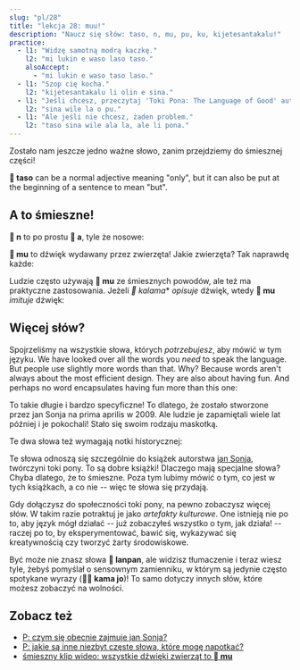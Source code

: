 ```yaml
---
slug: "pl/28"
title: "lekcja 28: muu!"
description: "Naucz się słów: taso, n, mu, pu, ku, kijetesantakalu!"
practice:
  - l1: "Widzę samotną modrą kaczkę."
    l2: "mi lukin e waso laso taso."
    alsoAccept:
      - "mi lukin e waso taso laso."
  - l1: "Szop cię kocha."
    l2: "kijetesantakalu li olin e sina."
  - l1: "Jeśli chcesz, przeczytaj 'Toki Pona: The Language of Good' autorstwa Sonii Lang."
    l2: "sina wile la o pu."
  - l1: "Ale jeśli nie chcesz, żaden problem."
    l2: "taso sina wile ala la, ale li pona."
---
```



Zostało nam jeszcze jedno ważne słowo, zanim przejdziemy do śmiesznej części!

<List>
  <Word sl="taso" m="ale, jedyny, tylko" />
</List>

**󱥨 taso** can be a normal adjective meaning "only", but it can also be put at the beginning of a sentence to mean "but".

<List>
  <Sentence sl="mi awen wan taso." m="Zostaję sam." />
  <Sentence sl="taso mi awen pilin pona." m="Ale podnoszę się na duchu." />
</List>

## A to śmieszne!

**󱦆 n** to po prostu **󱤀 a**, tyle że nosowe:

<List>
  <Word sl="n" m="hmm, mmm" />
  <Sentence sl="n... mi sona ala." m="hmm... Nie wiem." />
</List>

**󱤹 mu** to dźwięk wydawany przez zwierzęta! Jakie zwierzęta? Tak naprawdę każde:

<List>
  <Word sl="mu" m="muu, miau, hau, rżenie..." />
  <Sentence sl="soweli mute! mu mu mu mu mu mu." m="Sześć krów! <a target='_blank' href='https://www.youtube.com/watch?v=xxClPfZDn-E'>Muu muu muu muu muu muu</a>." />
</List>

Ludzie często używają **󱤹 mu** ze śmiesznych powodów, ale też ma praktyczne zastosowania. Jeżeli *󱤕 kalama** *opisuje* dźwięk, wtedy **󱤹 mu** *imituje* dźwięk:

<List>
  <Sentence sl="mi kute e kalama suli." m="Usłyszałem głośny odgłos." />
  <Sentence sl="mi kute e mu suli." m="Usłyszałem głośny huk." />
</List>

## Więcej słów?

Spojrzeliśmy na wszystkie słowa, których *potrzebujesz*, aby mówić w tym języku. 
We have looked over all the words you *need* to speak the language. But people use slightly more words than that. Why? Because words aren't always about the most efficient design. They are also about having fun. And perhaps no word encapsulates having fun more than this one:

<List>
  <Word sl="kijetesantakalu" m="szop pracz; zwierzę szopowate, np. kotofretka, czerwona panda, kinkażu" />
</List>

To takie długie i bardzo specyficzne! To dlatego, że zostało stworzone przez jan Sonja na prima aprilis w 2009. Ale ludzie je zapamiętali wiele lat później i je pokochali! Stało się swoim rodzaju maskotką.

Te dwa słowa też wymagają notki historycznej:

<List>
  <Word sl="pu" m="(wchodzić w interakcję z) <i>Toki Pona: The Language of Good (2014)</i>, autorstwa jan Sonja" />
  <Word sl="ku" m="(wchodzić w interakcję z) <i>Toki Pona Dictionary (2021)</i>, autorstwa jan Sonja" />
</List>

Te słowa odnoszą się szczególnie do książek autorstwa [jan Sonja](https://tokipona.org), twórczyni toki pony. To są dobre książki! Dlaczego mają specjalne słowa? Chyba dlatego, że to śmieszne.
Poza tym lubimy mówić o tym, co jest w tych książkach, a co nie -- więc te słowa się przydają.

Gdy dołączysz do społeczności toki pony, na pewno zobaczysz więcej słów. W takim razie potraktuj je jako *artefakty kulturowe*. One istnieją nie po to, aby język mógł działać -- już zobaczyłeś wszystko o tym, jak działa! -- raczej po to, by eksperymentować, bawić się, wykazywać się kreatywnością czy tworzyć żarty środowiskowe.

<List>
  <Sentence sl="kijetesantakalu tonsi li lanpan ala lanpan e soko?" m="Czy niebinarny szop ukradł grzyby?" />
</List>

Być może nie znasz słowa **󱦅 lanpan**, ale widzisz tłumaczenie i teraz wiesz tyle, żebyś pomyślał o sensownym zamienniku, w którym są jedynie często spotykane wyrazy (**󱤖󱤓 kama jo**)! To samo dotyczy innych słów, które możesz zobaczyć na wolności.

<Practice exercises={frontmatter.practice} client:load />

## Zobacz też
* [P: czym się obecnie zajmuje jan Sonja?](en/jan-sonja/)
* [P: jakie są inne niezbyt częste słowa, które mogę napotkać?](en/uncommon-words/)
* [śmieszny klip wideo: wszystkie dźwięki zwierząt to **󱤹 mu**](https://www.youtube.com/watch?v=zh-kLJI43xw)
